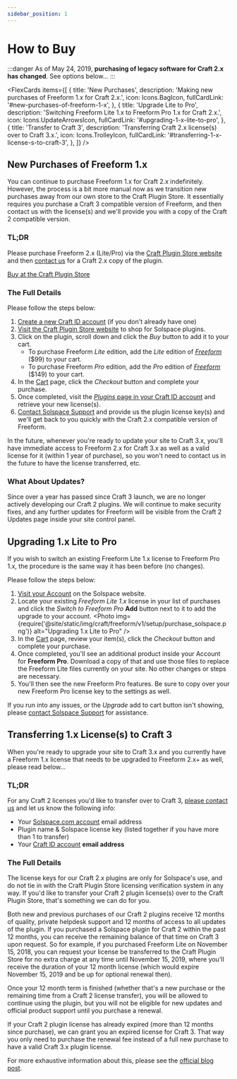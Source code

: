 ```yaml
---
sidebar_position: 1
---
```




# How to Buy

:::danger
As of May 24, 2019, **purchasing of legacy software for Craft 2.x has changed**. See options below...
:::

<FlexCards
  items={[
    {
      title: 'New Purchases',
      description: 'Making new purchases of Freeform 1.x for Craft 2.x.',
      icon: Icons.BagIcon,
      fullCardLink: '#new-purchases-of-freeform-1-x',
    },
    {
      title: 'Upgrade Lite to Pro',
      description:
        'Switching Freeform Lite 1.x to Freeform Pro 1.x for Craft 2.x.',
      icon: Icons.UpdateArrowsIcon,
      fullCardLink: '#upgrading-1-x-lite-to-pro',
    },
    {
      title: 'Transfer to Craft 3',
      description: 'Transferring Craft 2.x license(s) over to Craft 3.x.',
      icon: Icons.TrolleyIcon,
      fullCardLink: '#transferring-1-x-license-s-to-craft-3',
    },
  ]}
/>

## New Purchases of Freeform 1.x

You can continue to purchase Freeform 1.x for Craft 2.x indefinitely. However, the process is a bit more manual now as we transition new purchases away from our own store to the Craft Plugin Store. It essentially requires you purchase a Craft 3 compatible version of Freeform, and then contact us with the license(s) and we'll provide you with a copy of the Craft 2 compatible version.

### TL;DR

Please purchase Freeform 2.x (Lite/Pro) via the [Craft Plugin Store website](https://plugins.craftcms.com/freeform) and then [contact us](https://support.solspace.com/) for a Craft 2.x copy of the plugin.

<a href="https://plugins.craftcms.com/freeform/" className="button button-sm">
  Buy at the Craft Plugin Store
</a>

### The Full Details

Please follow the steps below:

1. [Create a new Craft ID account](https://id.craftcms.com/) (if you don't already have one)
2. [Visit the Craft Plugin Store website](https://plugins.craftcms.com/developer/732) to shop for Solspace plugins.
3. Click on the plugin, scroll down and click the _Buy_ button to add it to your cart.
   - To purchase Freeform _Lite_ edition, add the _Lite_ edition of _[Freeform](https://plugins.craftcms.com/freeform)_ ($99) to your cart.
   - To purchase Freeform _Pro_ edition, add the _Pro_ edition of _[Freeform](https://plugins.craftcms.com/freeform)_ ($149) to your cart.
4. In the [Cart](https://id.craftcms.com/cart) page, click the _Checkout_ button and complete your purchase.
5. Once completed, visit the [_Plugins_ page in your Craft ID account](https://id.craftcms.com/licenses/plugins) and retrieve your new license(s).
6. [Contact Solspace Support](https://support.solspace.com/) and provide us the plugin license key(s) and we'll get back to you quickly with the Craft 2.x compatible version of Freeform.

In the future, whenever you're ready to update your site to Craft 3.x, you'll have immediate access to Freeform 2.x for Craft 3.x as well as a valid license for it (within 1 year of purchase), so you won't need to contact us in the future to have the license transferred, etc.

### What About Updates?

Since over a year has passed since Craft 3 launch, we are no longer actively developing our Craft 2 plugins. We will continue to make security fixes, and any further updates for Freeform will be visible from the Craft 2 Updates page inside your site control panel.

## Upgrading 1.x Lite to Pro

If you wish to switch an existing Freeform Lite 1.x license to Freeform Pro 1.x, the procedure is the same way it has been before (no changes).

Please follow the steps below:

1. [Visit your Account](https://accounts.solspace.com/) on the Solspace website.
2. Locate your existing _Freeform Lite 1.x_ license in your list of purchases and click the _Switch to Freeform Pro_ **Add** button next to it to add the upgrade to your account.
   <Photo
     img={require('@site/static/img/craft/freeform/v1/setup/purchase_solspace.png')}
     alt="Upgrading 1.x Lite to Pro"
   />
3. In the [Cart](https://solspace.com/software/cart/) page, review your item(s), click the _Checkout_ button and complete your purchase.
4. Once completed, you'll see an additional product inside your Account for **Freeform Pro**. Download a copy of that and use those files to replace the Freeform Lite files currently on your site. No other changes or steps are necessary.
5. You'll then see the new Freeform Pro features. Be sure to copy over your new Freeform Pro license key to the settings as well.

If you run into any issues, or the _Upgrade_ add to cart button isn't showing, please [contact Solspace Support](https://support.solspace.com/) for assistance.

## Transferring 1.x License(s) to Craft 3

When you're ready to upgrade your site to Craft 3.x and you currently have a Freeform 1.x license that needs to be upgraded to Freeform 2.x+ as well, please read below...

### TL;DR

For any Craft 2 licenses you'd like to transfer over to Craft 3, [please contact us](https://support.solspace.com/) and let us know the following info:

- Your [Solspace.com account](https://accounts.solspace.com/) email address
- Plugin name & Solspace license key (listed together if you have more than 1 to transfer)
- Your [Craft ID account](https://id.craftcms.com/) **email address**

### The Full Details

The license keys for our Craft 2.x plugins are only for Solspace's use, and do not tie in with the Craft Plugin Store licensing verification system in any way. If you'd like to transfer your Craft 2 plugin license(s) over to the Craft Plugin Store, that's something we can do for you.

Both new and previous purchases of our Craft 2 plugins receive 12 months of quality, private helpdesk support and 12 months of access to all updates of the plugin. If you purchased a Solspace plugin for Craft 2 within the past 12 months, you can receive the remaining balance of that time on Craft 3 upon request. So for example, if you purchased Freeform Lite on November 15, 2018, you can request your license be transferred to the Craft Plugin Store for no extra charge at any time until November 15, 2019, where you'll receive the duration of your 12 month license (which would expire November 15, 2019 and be up for optional renewal then).

Once your 12 month term is finished (whether that's a new purchase or the remaining time from a Craft 2 license transfer), you will be allowed to continue using the plugin, but you will not be eligible for new updates and official product support until you purchase a renewal.

If your Craft 2 plugin license has already expired (more than 12 months since purchase), we can grant you an expired license for Craft 3. That way you only need to purchase the renewal fee instead of a full new purchase to have a valid Craft 3.x plugin license.

For more exhaustive information about this, please see the [official blog post](https://solspace.com/blog/everything-you-need-to-know-about-solspace-plugins-craft-3).
